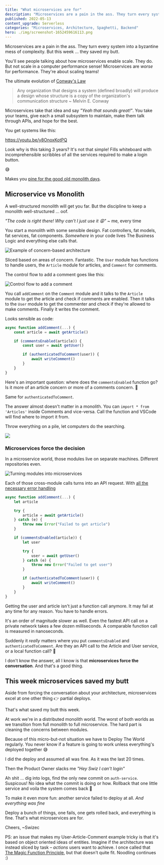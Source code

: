 ```yaml
---
title: "What microservices are for"
description: "Microservices are a pain in the ass. They turn every system into a byzantine mess of complexity. But this week ... they saved my butt."
published: 2022-05-13
content_upgrade: Serverless
categories: "Microservices, Architecture, Spaghetti, Backend"
hero: ./img/screenshot-1652459616113.png
---
```


Microservices are a pain in the ass. They turn every system into a byzantine mess of complexity. But this week ... they saved my butt.

You'll see people talking about how microservices enable scale. They do. But not scale in a computer performance sense! Microservices are _worse_ for performance. They're about scaling teams!

The ultimate evolution of [Conway's Law](https://en.wikipedia.org/wiki/Conway%27s_law)

> Any organization that designs a system (defined broadly) will produce a design whose structure is a copy of the organization's communication structure
> ~ Melvin E. Conway

Microservices take that idea and say _"Yeah that sounds great!"_. You take your teams, give each a small subsystem to maintain, make them talk through APIs, and hope for the best.

You get systems like this:

https://youtu.be/y8OnoxKotPQ

Look why is this taking 3 years? It's not that simple! Fills whiteboard with incomprehensible scribbles of all the services required to make a login button.

😅

Makes you [pine for the good old monolith days](https://www.craigkerstiens.com/2019/03/13/give-me-back-my-monolith/).

## Microservice vs Monolith

A well-structured monolith will get you far. But the discipline to keep a monolith well-structured ... oof.

_"The code is right there! Why can't I just use it 😩"_ ~ me, every time

You start a monolith with some sensible design. Fat controllers, fat models, fat services, fat components. _Somewhere_ in your code lives The Business Logic and everything else calls that.

![Example of concern-based architecture](./img/Example-of-concern-based-architecture4fe0hb.png)

Sliced based on areas of concern. Fantastic. The `User` module has functions to handle users, the `Article` module for articles, and `Comment` for comments.

The control flow to add a comment goes like this:

![Control flow to add a comment](./img/Control-flow-to-add-a-commentf4ch4i.png)

You call `addComment` on the `Comment` module and it talks to the `Article` module to get the article and check if comments are enabled. Then it talks to the `User` module to get the commenter and check if they're allowed to make comments. Finally it writes the comment.

Looks sensible as code:

```javascript
async function addComment(...) {
	const article = await getArticle()

	if (commentsEnabled(article)) {
		const user = await getUser()

		if (authenticatedToComment(user)) {
			await writeComment()
		}
	}
}
```

Here's an important question: where does the `commentsEnabled` function go? Is it more of an article concern or more of a comments concern. 🤔

Same for `authenticatedToComment`.

The answer almost doesn't matter in a monolith. You can `import * from 'Articles'` inside Comments and vice-versa. Call the function and VSCode will find where to import it from.

Throw everything on a pile, let computers do the searching.

![](giphy:problem_solved)

### Microservices force the decision

In a microservice world, those modules live on separate machines. Different repositories even.

![Turning modules into microservices](./img/Turning-modules-into-microservicesd31ffh.png)

Each of those cross-module calls turns into an API request. With [all the necessary error handling](https://serverlesshandbook.dev/robust-backend-design)

```javascript
async function addComment(...) {
	let article

	try {
		article = await getArticle()
	} catch (e) {
		throw new Error("Failed to get article")
	}

	if (commentsEnabled(article)) {
		let user

		try {
			user = await getUser()
		} catch (e) {
			throw new Error("Failed to get user")
		}

		if (authenticatedToComment(user)) {
			await writeComment()
		}
	}
}
```

Getting the user and article isn't just a function call anymore. It may fail at any time for any reason. You have to handle errors.

It's an order of magnitude slower as well. Even the fastest API call on a private network takes a few dozen milliseconds. A comparable function call is measured in nanoseconds.

Suddenly it _really_ matters where you put `commentsEnabled` and `authenticatedToComment`. Are they an API call to the Article and User service, or a local function call? 🤔

I don't know the answer, all I know is that **microservices force the conversation**. And that's a good thing.

## This week microservices saved my butt

Aside from forcing the conversation about your architecture, microservices excel at one other thing 👉 partial deploys.

That's what saved my butt this week.

At work we're in a distributed monolith world. The worst of both worlds as we transition from full monolith to full microservice. The hard part is cleaning the concerns between modules.

Because of this micro-but-not situation we have to Deploy The World regularly. You never know if a feature is going to work unless everything's deployed together 😅

I did the deploy and assumed all was fine. As it was the last 20 times.

Then the Product Owner slacks me _"Hey Swiz I can't login"_

Ah shit ... dig into logs, find the only new commit on `auth-service`. Suspicous! No idea what the commit is doing or how. Rollback that one little service and voila the system comes back 🥳

To make it even more fun: another service failed to deploy at all. _And everything was fine_

Deploy a bunch of things, one fails, one gets rolled back, and everything is fine. That's what microservices are for.

Cheers,
~Swizec

PS: an issue that makes my User-Article-Comment example tricky is that it's based on object oriented ideas of entities. Imagine if the architecture was instead sliced by task – _actions_ users want to achieve. I once called that [The Magic Function Principle](https://swizec.com/blog/the-magic-function-principle/), but that doesn't quite fit. Noodling continues :)
